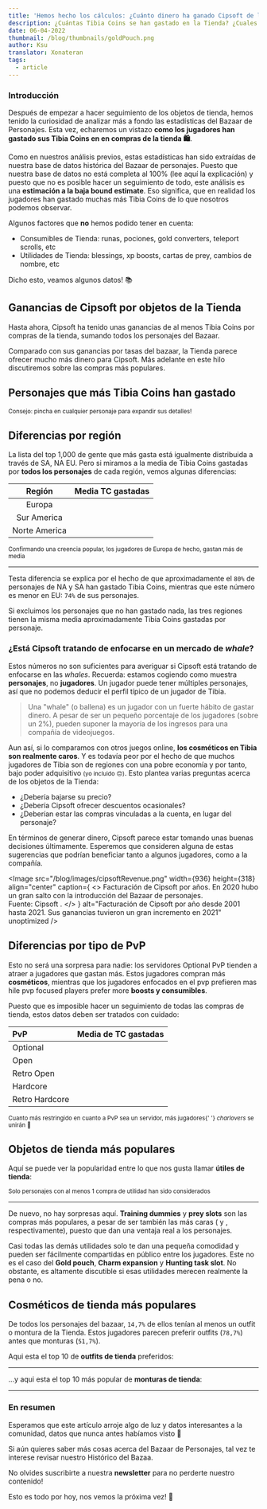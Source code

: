 ```yaml
---
title: 'Hemos hecho los cálculos: ¿Cuánto dinero ha ganado Cipsoft de la Tienda?'
description: ¿Cuántas Tibia Coins se han gastado en la Tienda? ¿Cuales han sido las compras más populares? Hagamos un profundo análisis y descubramoslo!
date: 06-04-2022
thumbnail: /blog/thumbnails/goldPouch.png
author: Ksu
translator: Xonateran
tags:
  - article
---
```


### Introducción

Después de empezar a hacer seguimiento de <SlugLink href="changelog-3">los objetos de tienda</SlugLink>, hemos tenido la curiosidad de analizar más a fondo las estadísticas del Bazaar de Personajes. Esta vez, echaremos un vistazo **como los jugadores han gastado sus Tibia Coins en en compras de la tienda 🛍️**.

Como en nuestros análisis previos, estas estadísticas han sido extraídas de nuestra base de datos histórica del Bazaar de personajes. Puesto que nuestra base de datos no está completa al 100% (lee aquí la <SlugLink href="about-our-data">explicación</SlugLink>) y puesto que no es posible hacer un seguimiento de todo, este análisis es una **estimación a la baja bound estimate**. Eso significa, que en realidad los jugadores han gastado muchas más Tibia Coins de lo que nosotros podemos observar.

Algunos factores que **no** hemos podido tener en cuenta:

- Consumibles de Tienda: runas, pociones, gold converters, teleport scrolls, etc
- Utilidades de Tienda: blessings, xp boosts, cartas de prey, cambios de nombre, etc

Dicho esto, veamos algunos datos! 📚

## Ganancias de Cipsoft por objetos de la Tienda

Hasta ahora, Cipsoft ha tenido unas ganancias de al menos <code><TibiaCoin value={148253335} /></code> Tibia Coins por compras de la tienda, sumando todos los personajes del Bazaar.

Comparado con sus <RouteLink href="/statistics">ganancias por tasas del bazaar</RouteLink>, la Tienda parece ofrecer mucho más dinero para Cipsoft. Más adelante en este hilo discutiremos sobre las compras más populares.

## Personajes que más Tibia Coins han gastado

<TopSpenders
  characterLabel="Personaje"
  spentLabel="Gastado"
  soldForLabel="Vendido por"
/>
<small align="center">
  Consejo: pincha en cualquier personaje para expandir sus detalles!
</small>

## Diferencias por región

La lista del top 1,000 de gente que más gasta está igualmente distribuida a través de SA, NA EU. Pero si miramos a la media de Tibia Coins gastadas por **todos los personajes** de cada región, vemos algunas diferencias:

|    Región     |     Media TC gastadas     |
| :-----------: | :-----------------------: |
|    Europa     | <TibiaCoin value={591} /> |
|  Sur America  | <TibiaCoin value={464} /> |
| Norte America | <TibiaCoin value={438} /> |

<small align="center">
  Confirmando una creencia popular, los jugadores de Europa de hecho, gastan más
  de media
</small>

---

Testa diferencia se explica por el hecho de que aproximadamente el `80%` de personajes de NA y SA han gastado <code><TibiaCoin value={0} /></code> Tibia Coins, mientras que este número es menor en EU: `74%` de sus personajes.

Si excluimos los personajes que no han gastado nada, las tres regiones tienen la misma media aproximadamente <code><TibiaCoin value={2300} /></code> Tibia Coins gastadas por personaje.

### ¿Está Cipsoft tratando de enfocarse en un mercado de <em>whale</em>?

Estos números no son suficientes para averiguar si Cipsoft está tratando de enfocarse en las _whales_. Recuerda: estamos cogiendo como muestra **personajes**, no **jugadores**. Un jugador puede tener múltiples personajes, así que no podemos deducir el perfil típico de un jugador de Tibia.

> Una "whale" (o ballena) es un jugador con un fuerte hábito de gastar dinero. A pesar de ser un pequeño porcentaje de los jugadores (sobre un 2%), pueden suponer la mayoría de los ingresos para una compañía de videojuegos.

Aun así, si lo comparamos con otros juegos online, **los cosméticos en Tibia son realmente caros**. Y es todavía peor por el hecho de que muchos jugadores de Tibia son de regiones con una pobre economía y por tanto, bajo poder adquisitivo <small>(yo incluido 😔)</small>. Esto plantea varias preguntas acerca de los objetos de la Tienda:

- ¿Debería bajarse su precio?
- ¿Debería Cipsoft ofrecer descuentos ocasionales?
- ¿Deberían estar las compras vinculadas a la cuenta, en lugar del personaje?

En términos de generar dinero, Cipsoft parece estar tomando unas buenas decisiones últimamente. Esperemos que consideren alguna de estas sugerencias que podrían beneficiar tanto a algunos jugadores, como a la compañía.

<Image
  src="/blog/images/cipsoftRevenue.png"
  width={936}
  height={318}
  align="center"
  caption={
    <>
      Facturación de Cipsoft por años. En 2020 hubo un gran salto con la
      introducción del Bazaar de personajes. <br />
      Fuente: <ExternalLink href="https://www.cipsoft.com/en/company">
        Cipsoft
      </ExternalLink>.
    </>
  }
  alt="Facturación de Cipsoft por año desde 2001 hasta 2021. Sus ganancias tuvieron un gran incremento en 2021"
  unoptimized
/>

## Diferencias por tipo de PvP

Esto no será una sorpresa para nadie: los servidores Optional PvP tienden a atraer a jugadores que gastan más. Estos jugadores compran más **cosméticos**, mientras que los jugadores enfocados en el pvp prefieren mas hile pvp focused players prefer more **boosts y consumibles**.

Puesto que es imposible hacer un seguimiento de todas las compras de tienda, estos datos deben ser tratados con cuidado:

| PvP            |   Media de TC gastadas    |
| :------------- | :-----------------------: |
| Optional       | <TibiaCoin value={715} /> |
| Open           | <TibiaCoin value={414} /> |
| Retro Open     | <TibiaCoin value={338} /> |
| Hardcore       | <TibiaCoin value={344} /> |
| Retro Hardcore | <TibiaCoin value={254} /> |

<small align="center">
  Cuanto más restringido en cuanto a PvP sea un servidor, más jugadores{' '}
  <em>charlovers</em> se unirán 💅
</small>

## Objetos de tienda más populares

Aquí se puede ver la popularidad entre lo que nos gusta llamar **útiles de tienda**:

<StoreItemDistribution />

<small align="center">
  Solo personajes con al menos 1 compra de utilidad han sido considerados
</small>

---

De nuevo, no hay sorpresas aquí. **Training dummies** y **prey slots** son las compras más populares, a pesar de ser también las más caras (<code><TibiaCoin value={900} /></code> y <code><TibiaCoin value={750} /></code>, respectivamente), puesto que dan una ventaja real a los personajes.

Casi todas las demás utilidades solo te dan una pequeña comodidad y pueden ser fácilmente compartidas en público entre los jugadores. Este no es el caso del **Gold pouch**, **Charm expansion** y **Hunting task slot**. No obstante, es altamente discutible si esas utilidades merecen realmente la pena o no.

## Cosméticos de tienda más populares

De todos los personajes del bazaar, `14,7%` de ellos tenían al menos un outfit o montura de la Tienda. Estos jugadores parecen preferir outfits (`78,7%`) antes que monturas (`51,7%`).

Aqui esta el top 10 de **outfits de tienda** preferidos:

<TopCosmetics />

---

...y aqui esta el top 10 más popular de **monturas de tienda**:

<TopCosmetics mounts />

---

### En resumen

Esperamos que este artículo arroje algo de luz y datos interesantes a la comunidad, datos que nunca antes habíamos visto 🔭

Si aún quieres saber más cosas acerca del Bazaar de Personajes, tal vez te interese revisar nuestro <RouteLink href="/?history=true&descending=true">Histórico del Bazaa</RouteLink>.

No olvides suscribirte a nuestra **newsletter** para no perderte nuestro contenido!

Esto es todo por hoy, nos vemos la próxima vez! 👋
